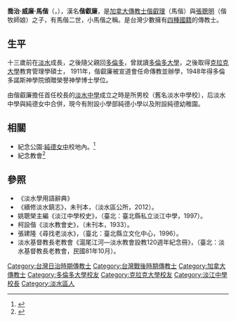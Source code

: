 {{expand|time=2015-11-20T16:33:04+00:00}}
{{refimprove|time=2015-11-20T16:33:04+00:00}}
{{Infobox  Person
| name = 偕叡廉
| foreign_name = George William Mackay
| image = File:Mackay.JPG
| image_size = 250px
| caption = 
| nationality =   {{QING}}（1882年－1895年）<br>{{JPN-EMP}}（1895年－1945年）<br>{{ROC}}（1945年－1969年）<br>{{CAN}}（1882年－1969年）
| birth_date = 1882年1月22日
| birth_place ={{QING-1862}}[[福建省_(清)|福建省]][[臺北府|臺北府]][[淡水縣|淡水縣]]
| death_date = {{death date and age|1969|08|16|1882|01|22}}
| death_place = {{CAN}}[[多倫多|多倫多]]
| occupation = [[傳教士|傳教士]]、[[教師|教師]]，淡江中學校長，
| religion = [[基督教|基督教]]
| office =
| term_start =
| term_end =
| spouse =  蘿絲仁利
| children = 偕威理、[[偕約翰|偕約翰]]、偕安連、偕明利、偕馬烈
}}

'''喬治·威廉·馬偕'''（{{lang-en|George William Mackay}}，{{bd|1882年|1月22日|1969年|8月16日||catIdx=M}}），漢名'''偕叡廉'''，是[[加拿大|加拿大]][[傳教士|傳教士]][[偕叡理|偕叡理]]（馬偕）與[[張聰明|張聰明]]（偕牧師娘）之子，有馬偕二世，小馬偕之稱。是台灣少數擁有[[雙重國籍|四種國籍]]的傳教士。

== 生平 ==
十三歲前在[[淡水區|淡水]]成長，之後隨父親回[[多倫多|多倫多]]，曾就讀[[多倫多大學|多倫多大學]]，之後取得[[克拉克大學|克拉克大學]]教育管理學碩士，
1911年，偕叡廉被宣道會任命傳教並辦學，1948年得多倫多諾斯神學院頒贈榮譽神學博士學位。

由偕叡廉擔任首任校長的[[淡水中學|淡水中學]]成立之時是所男校（舊名淡水中學校），后淡水中學與純德女中合併，現今有附設小學部純德小學以及附設純德幼稚園。

==相關==
*紀念公園:[[純德女中|純德女中]]校地內。<ref>{{Cite web |url=http://pda.cmoremap.com.tw/edm_detail_pda2.php?userid=107000&lat=25.171&lon=121.438956 |title=存档副本 |accessdate=2015-11-19 |archive-date=2018-12-09 |archive-url=https://web.archive.org/web/20181209123937/http://pda.cmoremap.com.tw/edm_detail_pda2.php?userid=107000&lat=25.171&lon=121.438956 |dead-url=no }}</ref>
*紀念教會<ref>{{Cite web |url=http://church.oursweb.net/church.php?pkey=825367 |title=偕叡廉紀念教會 |accessdate=2015-11-19 |archive-date=2016-03-09 |archive-url=https://web.archive.org/web/20160309133122/http://church.oursweb.net/church.php?pkey=825367 |dead-url=no }}</ref>

==參照==
{{reflist}}
*《淡水學用語辭典》
*《續修淡水鎮志》，未刊本，（淡水區公所，2012）。
*姚聰榮主編《淡江中學校史》，（臺北：臺北縣私立淡江中學，1997）。
*柯設偕《淡水教會史》，（未刊本，1933）。
*張建隆《尋找老淡水》，（臺北：臺北縣立文化中心，1996）。
*淡水基督教長老教會《滬尾江河—淡水教會設教120週年紀念冊》，（臺北：淡水基督教長老教會，民國81年10月）。
{{DEFAULTSORT:Mackay, George William}}
[[Category:台灣日治時期傳教士|Category:台灣日治時期傳教士]]
[[Category:台灣戰後時期傳教士|Category:台灣戰後時期傳教士]]
[[Category:加拿大傳教士|Category:加拿大傳教士]]
[[Category:多倫多大學校友|Category:多倫多大學校友]]
[[Category:克拉克大學校友|Category:克拉克大學校友]]
[[Category:淡江中學校長|Category:淡江中學校長]]
[[Category:淡水區人|Category:淡水區人]]